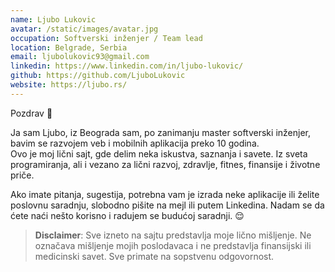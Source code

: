 ```yaml
---
name: Ljubo Lukovic
avatar: /static/images/avatar.jpg
occupation: Softverski inženjer / Team lead
location: Belgrade, Serbia
email: ljubolukovic93@gmail.com
linkedin: https://www.linkedin.com/in/ljubo-lukovic/
github: https://github.com/LjuboLukovic
website: https://ljubo.rs/
---
```


Pozdrav 👋

Ja sam Ljubo, iz Beograda sam, po zanimanju master softverski inženjer, bavim se razvojem veb i mobilnih aplikacija preko 10 godina.  
Ovo je moj lični sajt, gde delim neka iskustva, saznanja i savete. Iz sveta programiranja, ali i vezano za lični razvoj, zdravlje, fitnes, finansije i životne priče.

Ako imate pitanja, sugestija, potrebna vam je izrada neke aplikacije ili želite poslovnu saradnju, slobodno pišite na mejl ili putem Linkedina. Nadam se da ćete naći nešto korisno i radujem se budućoj saradnji. 😌

> **Disclaimer**: Sve izneto na sajtu predstavlja moje lično mišljenje. Ne označava mišljenje mojih poslodavaca i ne predstavlja finansijski ili medicinski savet. Sve primate na sopstvenu odgovornost.
